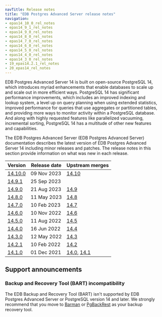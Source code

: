 ```yaml
---
navTitle: Release notes
title: "EDB Postgres Advanced Server release notes"
navigation:
- epas14_10_0_rel_notes
- epas14_9_1_rel_notes
- epas14_9_0_rel_notes
- epas14_8_0_rel_notes
- epas14_7_0_rel_notes
- epas14_6_0_rel_notes
- epas14_5_0_rel_notes
- epas14_4_0_rel_notes
- epas14_3_0_rel_notes
- 19_epas14.2.1_rel_notes
- 20_epas14_rel_notes
---
```


EDB Postgres Advanced Server 14 is built on open-source PostgreSQL 14, which introduces myriad enhancements that enable databases to scale up and scale out in more efficient ways. PostgreSQL 14 has significant performance improvements, which includes an improved indexing and lookup system, a level up on query planning when using extended statistics, improved performance for queries that use aggregates or partitioned tables, and providing more ways to monitor activity within a PostgreSQL database. And along with highly requested features like parallelized vacuuming, incremental sorting, PostgreSQL 14 has a multitude of other new features and capabilities.

The EDB Postgres Advanced Server (EDB Postgres Advanced Server) documentation describes the latest version of EDB Postgres Advanced Server 14 including minor releases and patches. The release notes in this section provide information on what was new in each release. 

|              Version              | Release date |                                                     Upstream merges                                                      |
| --------------------------------- | ------------ | ------------------------------------------------------------------------------------------------------------------------ |
| [14.10.0](epas14_10_0_rel_notes)  | 09 Nov 2023  | [14.10](https://www.postgresql.org/docs/14/release-14-10.html)                                                             |
| [14.9.1](epas14_9_1_rel_notes)    | 25 Sep 2023  |                                                                                                                          |
| [14.9.0](epas14_9_0_rel_notes)    | 21 Aug 2023  | [14.9](https://www.postgresql.org/docs/14/release-14-9.html)                                                             |
| [14.8.0](epas14_8_0_rel_notes)    | 11 May 2023  | [14.8](https://www.postgresql.org/docs/14/release-14-8.html)                                                             |
| [14.7.0](epas14_7_0_rel_notes)    | 10 Feb 2023  | [14.7](https://www.postgresql.org/docs/14/release-14-7.html)                                                             |
| [14.6.0](epas14_6_0_rel_notes)    | 10 Nov 2022  | [14.6](https://www.postgresql.org/docs/14/release-14-6.html)                                                             |
| [14.5.0](epas14_5_0_rel_notes)    | 11 Aug 2022  | [14.5](https://www.postgresql.org/docs/14/release-14-5.html)                                                             |
| [14.4.0](epas14_4_0_rel_notes)    | 16 Jun 2022  | [14.4](https://www.postgresql.org/docs/14/release-14-4.html)                                                             |
| [14.3.0](epas14_3_0_rel_notes)    | 12 May 2022  | [14.3](https://www.postgresql.org/docs/14/release-14-3.html)                                                             |
| [14.2.1](19_epas14.2.1_rel_notes) | 10 Feb 2022  | [14.2](https://www.postgresql.org/docs/14/release-14-2.html)                                                             |
| [14.1.0](20_epas14_rel_notes)     | 01 Dec 2021  | [14.0](https://www.postgresql.org/docs/14/release-14.html), [14.1](https://www.postgresql.org/docs/14/release-14-1.html) |

## Support announcements

### Backup and Recovery Tool (BART) incompatibility

The EDB Backup and Recovery Tool (BART) isn't supported by EDB Postgres Advanced Server or PostgreSQL version 14 and later. We strongly recommend that you move to [Barman](/supported-open-source/barman/) or [PgBackRest](/supported-open-source/pgbackrest/) as your backup recovery tool. 
